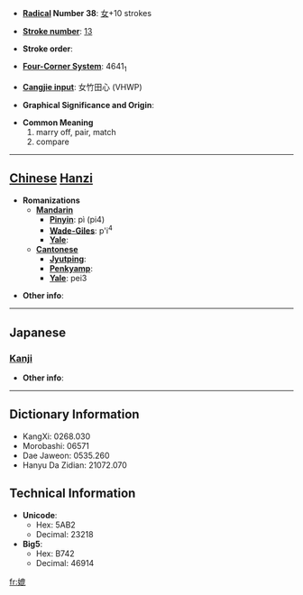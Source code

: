 * '''[[Wiktionary:Chinese radical index| Radical]] Number 38''': [[Wiktionary:Chinese radical index 女|女]]+10 strokes

* '''[[Wiktionary:Chinese total strokes index|Stroke number]]''': [[Wiktionary:Chinese total strokes index 13|13]]

* '''Stroke order''': 

* '''[[Wiktionary:Chinese four corner index|Four-Corner System]]''': 4641<sub>1</sub>

* '''[[Wiktionary:Chinese Cangjie index|Cangjie input]]''': 女竹田心 (VHWP)

* '''Graphical Significance and Origin''': 

* '''Common Meaning'''
*#marry off, pair, match
*# compare


----

== [[Chinese]] [[Hanzi]] ==

* '''Romanizations'''
** '''[[Mandarin]]'''
*** '''[[Pinyin]]''': pì (pi4)
*** '''[[Wade-Giles]]''': p'i<sup>4</sup>
*** '''[[Yale]]''': 
** '''[[Cantonese]]'''
*** '''[[Jyutping]]''':
*** '''[[Penkyamp]]''': 
*** '''[[Yale]]''': pei3

* '''Other info''': 

----

==Japanese==
===[[Kanji]]===
{{kanji|on readings=[[へい]] (hei), [[ひ]] (hi), [[び]] (bi)|kun readings=[[つれあい]] (tsureai)}}

* '''Other info''':  

----

== Dictionary Information ==

* KangXi: 0268.030
* Morobashi: 06571
* Dae Jaweon: 0535.260
* Hanyu Da Zidian: 21072.070

== Technical Information ==

* '''Unicode''':
** Hex: 5AB2
** Decimal: 23218
* '''Big5''':
** Hex: B742
** Decimal: 46914

[[fr:媲]]